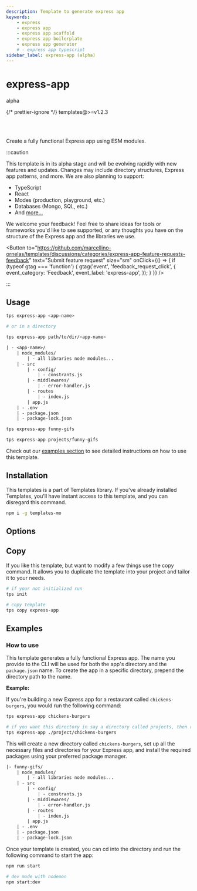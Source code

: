 ```yaml
---
description: Template to generate express app
keywords:
    - express
    - express app
    - express app scaffold
    - express app boilerplate
    - express app generator
    # - express app typescript
sidebar_label: express-app (alpha)
---
```



# express-app

<span className="badge badge--success margin-left--sm">alpha</span>

{/* prettier-ignore */}
<span className="badge badge--secondary margin-left--xs">templates@>=v1.2.3</span>

<br />

<br />

Create a fully functional Express app using ESM modules.

:::caution

This template is in its alpha stage and will be evolving rapidly with new
features and updates. Changes may include directory structures, Express app
patterns, and more. We are also planning to support:

-   TypeScript
-   React
-   Modes (production, playground, etc.)
-   Databases (Mongo, SQL, etc.)
-   And
    [more...](https://github.com/users/marcellino-ornelas/projects/2/views/5?pane=issue&itemId=59501342)

We welcome your feedback! Feel free to share ideas for tools or frameworks you'd
like to see supported, or any thoughts you have on the structure of the Express
app and the libraries we use.

<Button
    to="https://github.com/marcellino-ornelas/templates/discussions/categories/express-app-feature-requests-feedback"
    text="Submit feature request"
    size="sm"
    onClick={() => {
        if (typeof gtag === 'function') {
            gtag('event', 'feedback_request_click', {
                event_category: 'Feedback',
                event_label: 'express-app',
            });
        }
    }}
/>

:::

## Usage

```bash title="Usage"
tps express-app <app-name>

# or in a directory

tps express-app path/to/dir/<app-name>
```

```txt title="Creates"
| - <app-name>/
    | node_modules/
        | - all libraries node modules...
    | - src
        | - config/
            | - constrants.js
        | - middlewares/
            | - error-handler.js
        | - routes
            | - index.js
        | app.js
    | - .env
    | - package.json
    | - package-lock.json
```

<Example>

<Tabs>

<TabItem value="default">

```bash
tps express-app funny-gifs
```

</TabItem>

<TabItem value="long build path">

```bash
tps express-app projects/funny-gifs
```

</TabItem>

</Tabs>

</Example>

Check out our [examples section](#examples) to see detailed instructions on how
to use this template.

## Installation

This templates is a part of Templates library. If you've already installed
Templates, you'll have instant access to this template, and you can disregard
this command.

```bash
npm i -g templates-mo
```

## Options

<TemplateOptions template="express-app" type="js" />

## Copy

If you like this template, but want to modify a few things use the copy command.
It allows you to duplicate the template into your project and tailor it to your
needs.

```bash
# if your not initialized run
tps init

# copy template
tps copy express-app
```

## Examples

### How to use

This template generates a fully functional Express app. The name you provide to
the CLI will be used for both the app's directory and the `package.json` name.
To create the app in a specific directory, prepend the directory path to the
name.

**Example:**

If you're building a new Express app for a restaurant called `chickens-burgers`,
you would run the following command:

```bash
tps express-app chickens-burgers

# if you want this directory in say a directory called projects, then run the following command
tps express-app ./project/chickens-burgers
```

This will create a new directory called `chickens-burgers`, set up all the
necessary files and directories for your Express app, and install the required
packages using your preferred package manager.

```txt
|- funny-gifs/
    | node_modules/
        | - all libraries node modules...
    | - src
        | - config/
            | - constrants.js
        | - middlewares/
            | - error-handler.js
        | - routes
            | - index.js
        | app.js
    | - .env
    | - package.json
    | - package-lock.json
```

Once your template is created, you can cd into the directory and run the
following command to start the app:

```bash
npm run start

# dev mode with nodemon
npm start:dev
```

